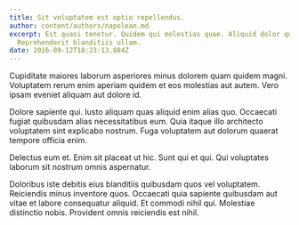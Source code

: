 ```yaml
---
title: Sit voluptatem est optio repellendus.
author: content/authors/napolean.md
excerpt: Est quasi tenetur. Quidem qui molestias quae. Aliquid dolor quae.
  Reprehenderit blanditiis ullam.
date: 2016-09-12T18:23:13.884Z
---
```

Cupiditate maiores laborum asperiores minus dolorem quam quidem magni. Voluptatem rerum enim aperiam quidem et eos molestias aut autem. Vero ipsam eveniet aliquam aut dolore id.
 Dolore sapiente qui. Iusto aliquam quas aliquid enim alias quo. Occaecati fugiat quibusdam alias necessitatibus eum. Quia itaque illo architecto voluptatem sint explicabo nostrum. Fuga voluptatem aut dolorum quaerat tempore officia enim.
 Delectus eum et. Enim sit placeat ut hic. Sunt qui et qui. Qui voluptates laborum sit nostrum omnis aspernatur.
 Doloribus iste debitis eius blanditiis quibusdam quos vel voluptatem. Reiciendis minus inventore quos. Occaecati quia sapiente quibusdam aut vitae et labore consequatur aliquid. Et commodi nihil qui. Molestiae distinctio nobis. Provident omnis reiciendis est nihil.